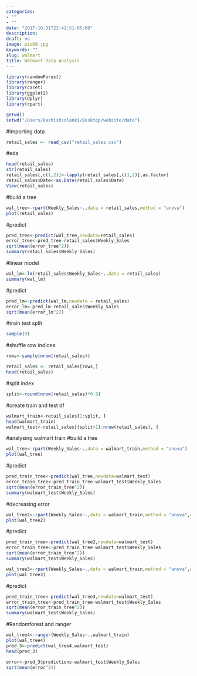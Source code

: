 ```yaml
---
categories:
- ""
- ""
date: "2017-10-31T22:42:51-05:00"
description: 
draft: no
image: pic09.jpg
keywords: ""
slug: walmart
title: Walmart Data Analysis 
---
```



```r
library(randomForest)
library(ranger)
library(caret)
library(ggplot2)
library(dplyr)
library(rpart)
```

```r
getwd()
setwd("/Users/kashishsolanki/Desktop/website/data")
```

#Importing data
```r
retail_sales <- read_csv("retail_sales.csv")
```

#eda

```r
head(retail_sales)
str(retail_sales)
retail_sales[,c(1,2)]<-lapply(retail_sales[,c(1,2)],as.factor)
retail_sales$Date<-as.Date(retail_sales$Date)
View(retail_sales)
```

#build a tree
```r
wal_tree<-rpart(Weekly_Sales~.,data = retail_sales,method = "anova")
plot(retail_sales)
```

#predict

```r
pred_tree<-predict(wal_tree,newdata=retail_sales)
error_tree<-pred_tree-retail_sales$Weekly_Sales
sqrt(mean(error_tree^2))
summary(retail_sales$Weekly_Sales)
```

#linear model
```r
wal_lm<-lm(retail_sales$Weekly_Sales~.,data = retail_sales)
summary(wal_lm)

```

#predict
```r
pred_lm<-predict(wal_lm,newdata = retail_sales)
error_lm<-pred_lm-retail_sales$Weekly_Sales
sqrt(mean(error_lm^2))
```

#train test split
```r
sample(9)
```

#shuffle row indices

```r
rows<-sample(nrow(retail_sales))

retail_sales <- retail_sales[rows,]
head(retail_sales)
```

#split index
```r
split<-round(nrow(retail_sales)*0.8)
```

#create train and test df
```r
walmart_train<-retail_sales[1:split, ]
head(walmart_train)
walmart_test<-retail_sales[(split+1):nrow(retail_sales), ]
```

#analysing walmart train
#build a tree

```r
wal_tree<-rpart(Weekly_Sales~.,data = walmart_train,method = "anova")
plot(wal_tree)
```

#predict
```r
pred_train_tree<-predict(wal_tree,newdata=walmart_test)
error_train_tree<-pred_train_tree-walmart_test$Weekly_Sales
sqrt(mean(error_train_tree^2))
summary(walmart_test$Weekly_Sales)
```

#decreasing error
```r
wal_tree2<-rpart(Weekly_Sales~.,data = walmart_train,method = "anova",control = rpart.control(maxdepth = 5))
plot(wal_tree2)
```

#predict

```r
pred_train_tree<-predict(wal_tree2,newdata=walmart_test)
error_train_tree<-pred_train_tree-walmart_test$Weekly_Sales
sqrt(mean(error_train_tree^2))
summary(walmart_test$Weekly_Sales) 
```

 
```r
wal_tree3<-rpart(Weekly_Sales~.,data = walmart_train,method = "anova",control = rpart.control(minsplit = 1000))
plot(wal_tree3)
```

#predict

```r
pred_train_tree<-predict(wal_tree3,newdata=walmart_test)
error_train_tree<-pred_train_tree-walmart_test$Weekly_Sales
sqrt(mean(error_train_tree^2))
summary(walmart_test$Weekly_Sales)  
```


#Randomforest and ranger
```r
wal_tree4<-ranger(Weekly_Sales~.,walmart_train)
plot(wal_tree4)
pred_3<-predict(wal_tree4,walmart_test)
head(pred_3)
```


```r
error<-pred_3$predictions-walmart_test$Weekly_Sales
sqrt(mean(error^2))
```



